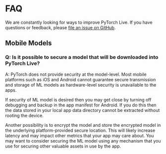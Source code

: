 # FAQ

<div className="tutorial-page">

We are constantly looking for ways to improve PyTorch Live. If you have questions or feedback, please [file an issue on GitHub](https://github.com/pytorch/live/issues).


## Mobile Models

### Q: Is it possible to secure a model that will be downloaded into PyTorch Live?

A: PyTorch does not provide security at the model-level. Most mobile platforms such as iOS and Android cannot guarantee secure transmission and storage of ML models as hardware-level security is unavailable to the apps.

If security of ML model is desired then you may get close by turning off debugging and backup in the app manifest for Android. If you do this then the data stored in your local app data directory cannot be extracted without rooting the device.

Another possibility is to encrypt the model and store the encrypted model in the underlying platform-provided secure location. This will likely increase latency and may impact other metrics that your app may care about. You may want to consider securing the ML model using any mechanism that you use for securing other valuable assets in use by the app.

</div>

